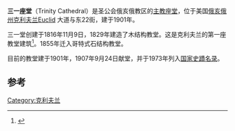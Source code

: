 {{Infobox NRHP
  | name = 三一座堂
  | nrhp_type = 
  | image = Trinity Episcopal Cathedral, Cleveland.jpg
  | location= 美国[[俄亥俄州|俄亥俄州]][[克利夫兰|克利夫兰]]Euclid 大道与东22街
  | lat_degrees = 41
  | lat_minutes = 30
  | lat_seconds = 4
  | lat_direction = N
  | long_degrees = 81
  | long_minutes = 40
  | long_seconds = 28
  | long_direction = W
  | coord_display = inline,title
  | built = 1901
  | architect = Schweinfurth, Charles
  | architecture = 哥特式
  | added = 1973年6月4日
  | area = {{convert|1|acre}}
  | governing_body = 圣公会
  | refnum = 73001420<ref name="nris">{{NRISref|2009a}}</ref>
}}
'''三一座堂'''（Trinity Cathedral）是圣公会俄亥俄教区的[[主教座堂|主教座堂]]，位于美国[[俄亥俄州|俄亥俄州]][[克利夫兰|克利夫兰]]Euclid 大道与东22街，建于1901年。

三一堂创建于1816年11月9日，1829年建造了木结构教堂。这是克利夫兰的第一座教堂建筑<ref>{{cite book|title=Trinity Cathedral: A Visitor's Guide|publisher=Trinity Cathedral|location=Cleveland, OH|accessdate=10 May 2012|format=Pamphlet}}</ref>。1855年迁入哥特式石结构教堂。

目前的教堂建于1901年，1907年9月24日献堂，并于1973年列入[[国家史蹟名录|国家史蹟名录]]。

==参考==
{{reflist}}
[[Category:克利夫兰|Category:克利夫兰]]